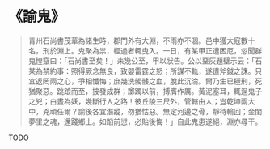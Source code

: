 # 《諭鬼》

> 青州石尚書茂華為諸生時，郡門外有大淵，不雨亦不涸。邑中獲大寇數十名，刑於淵上。鬼聚為祟，經過者輒曳入。一日，有某甲正遭困厄，忽聞群鬼惶竄曰：「石尚書至矣！」未幾公至，甲以狀告。公以堊灰題壁示云：「石某為禁約事：照得厥念無良，致嬰雷霆之怒；所謀不軌，遂遭斧鉞之誅。只宜返罔兩之心，爭相懺悔；庶幾洗髑髏之血，脫此沉淪。爾乃生已極刑，死猶聚惡。跳踉而至，披發成群；躑躅以前，搏膺作厲。黃泥塞耳，輒逞鬼子之兇；白晝為妖，幾斷行人之路！彼丘陵三尺外，管轄由人；豈乾坤兩大中，兇頑任爾？諭後各宜潛蹤，勿猶怙惡。無定河邊之骨，靜待輪回；金閨夢里之魂，還踐鄉土。如蹈前愆，必貽後悔！」自此鬼患遂絕，淵亦尋干。

TODO
